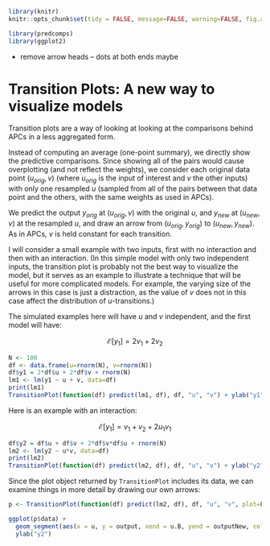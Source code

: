 ```r
library(knitr)
knitr::opts_chunk$set(tidy = FALSE, message=FALSE, warning=FALSE, fig.align='center')
```

```r
library(predcomps)
library(ggplot2)
```

- remove arrow heads -- dots at both ends maybe


# Transition Plots: A new way to visualize models

Transition plots are a way of looking at looking at the comparisons behind APCs in a less aggregated form.

Instead of computing an average (one-point summary), we directly show the predictive comparisons. Since showing all of the pairs would cause overplotting (and not reflect the weights), we consider each original data point $(u_{orig},v)$ (where $u_{orig}$ is the input of interest and $v$ the other inputs) with only one resampled $u$ (sampled from all of the pairs between that data point and the others, with the same weights as used in APCs).

We  predict the output $y_{orig}$ at $(u_{orig},v)$ with the original $u$, and $y_{new}$ at $(u_{new},v)$ at the resampled $u$, and draw an arrow from $(u_{orig},y_{orig})$ to $(u_{new},y_{new})$. As in APCs, $v$ is held constant for each transition.

I will consider a small example with two inputs, first with no interaction and then with an interaction. (In this simple model with only two independent inputs, the transition plot is probably not the best way to visualize the model, but it serves as an example to illustrate a technique that will be useful for more complicated models. For example, the varying size of the arrows in this case is just a distraction, as the value of $v$ does not in this case affect the distribution of $u$-transitions.)

The simulated examples here will have $u$ and $v$ independent, and the first model will have:

$$\mathcal{E}[y_1] = 2v_1 + 2v_2$$

```r
N <- 100
df <- data.frame(u=rnorm(N), v=rnorm(N))
df$y1 = 2*df$u + 2*df$v + rnorm(N)
lm1 <- lm(y1 ~ u + v, data=df)
print(lm1)
TransitionPlot(function(df) predict(lm1, df), df, "u", "v") + ylab("y1")
```

Here is an example with an interaction:

$$\mathcal{E}[y_1] =  v_1 + v_2 + 2u_1v_1$$

```r
df$y2 = df$u + df$v + 2*df$v*df$u + rnorm(N)
lm2 <- lm(y2 ~ u*v, data=df)
print(lm2)
TransitionPlot(function(df) predict(lm2, df), df, "u", "v") + ylab("y2")
```

Since the plot object returned by `TransitionPlot` includes its data, we can examine things in more detail by drawing our own arrows:

```r
p <- TransitionPlot(function(df) predict(lm2, df), df, "u", "v", plot=FALSE)

ggplot(p$data) +
  geom_segment(aes(x = u, y = output, xend = u.B, yend = outputNew, color=v), arrow = arrow()) +
  ylab("y2")
```